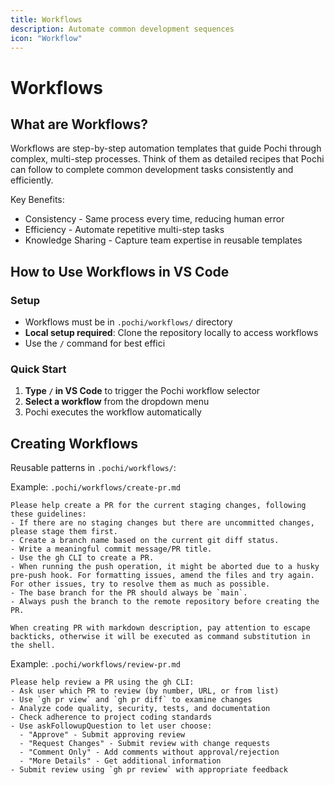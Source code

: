 ```yaml
---
title: Workflows
description: Automate common development sequences
icon: "Workflow"
---
```


# **Workflows**

## What are Workflows?

Workflows are step-by-step automation templates that guide Pochi through complex, multi-step processes. Think of them as detailed recipes that Pochi can follow to complete common development tasks consistently and efficiently.

Key Benefits:
- Consistency - Same process every time, reducing human error
- Efficiency - Automate repetitive multi-step tasks
- Knowledge Sharing - Capture team expertise in reusable templates

## How to Use Workflows in VS Code

### Setup
- Workflows must be in `.pochi/workflows/` directory
- **Local setup required**: Clone the repository locally to access workflows
- Use the `/` command for best effici

### Quick Start
1. **Type `/` in VS Code** to trigger the Pochi workflow selector
2. **Select a workflow** from the dropdown menu
3. Pochi executes the workflow automatically

## Creating Workflows
Reusable patterns in `.pochi/workflows/`:

Example: `.pochi/workflows/create-pr.md`

```
Please help create a PR for the current staging changes, following these guidelines:
- If there are no staging changes but there are uncommitted changes, please stage them first.
- Create a branch name based on the current git diff status.
- Write a meaningful commit message/PR title.
- Use the gh CLI to create a PR.
- When running the push operation, it might be aborted due to a husky pre-push hook. For formatting issues, amend the files and try again. For other issues, try to resolve them as much as possible.
- The base branch for the PR should always be `main`.
- Always push the branch to the remote repository before creating the PR.

When creating PR with markdown description, pay attention to escape backticks, otherwise it will be executed as command substitution in the shell.

```

Example: `.pochi/workflows/review-pr.md`

```
Please help review a PR using the gh CLI:
- Ask user which PR to review (by number, URL, or from list)
- Use `gh pr view` and `gh pr diff` to examine changes
- Analyze code quality, security, tests, and documentation
- Check adherence to project coding standards
- Use askFollowupQuestion to let user choose:
  - "Approve" - Submit approving review
  - "Request Changes" - Submit review with change requests
  - "Comment Only" - Add comments without approval/rejection
  - "More Details" - Get additional information
- Submit review using `gh pr review` with appropriate feedback

```

